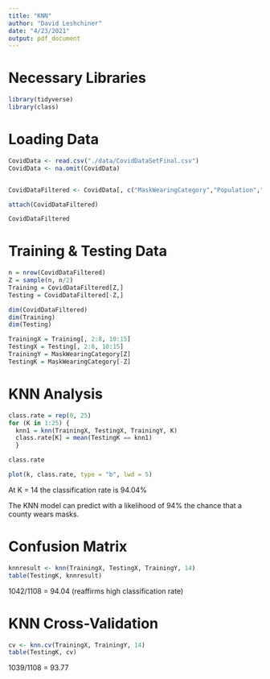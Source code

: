 ```yaml
---
title: "KNN"
author: "David Leshchiner"
date: "4/23/2021"
output: pdf_document
---
```


# Necessary Libraries

```r
library(tidyverse)
library(class)
```


# Loading Data

```r
CovidData <- read.csv("./data/CovidDataSetFinal.csv")
CovidData <- na.omit(CovidData)


CovidDataFiltered <- CovidData[, c("MaskWearingCategory","Population","PercentUnemployed","MedianHouseholdIncome","PercentAfricanAmerican","PercentHispanic", "PercentNativeAmericanAndAlaskaNative","PercentNativeHawaiianAndOtherPacificIslander","StatewideMaskRequirement","PercAdultsWithSomeCollegeOrAssociateDegree","PercAdultsWithBachelorDegreeOrHigher","per_dem2016","per_gop2016","per_gop2020","per_dem2020")]

attach(CovidDataFiltered)
```
```r
CovidDataFiltered
```


# Training & Testing Data

```r
n = nrow(CovidDataFiltered)
Z = sample(n, n/2)
Training = CovidDataFiltered[Z,]
Testing = CovidDataFiltered[-Z,]      
```

```r
dim(CovidDataFiltered)
dim(Training)
dim(Testing)
```

```r
TrainingX = Training[, 2:8, 10:15]
TestingX = Testing[, 2:8, 10:15] 
TrainingY = MaskWearingCategory[Z]
TestingK = MaskWearingCategory[-Z]
```

# KNN Analysis

```r
class.rate = rep(0, 25)
for (K in 1:25) {
  knn1 = knn(TrainingX, TestingX, TrainingY, K)
  class.rate[K] = mean(TestingK == knn1)
  }

class.rate
```

```r
plot(k, class.rate, type = "b", lwd = 5)
```
At K = 14 the classification rate is 94.04%


The KNN model can predict with a likelihood of 94% the chance that a county wears masks.


# Confusion Matrix

```r
knnresult <- knn(TrainingX, TestingX, TrainingY, 14)
table(TestingK, knnresult)
```


1042/1108 = 94.04 (reaffirms high classification rate)

# KNN Cross-Validation

```r
cv <- knn.cv(TrainingX, TrainingY, 14)
table(TestingK, cv)
```

1039/1108 = 93.77







